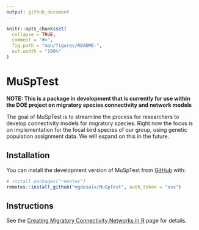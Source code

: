 ```yaml
---
output: github_document
---
```


<!-- README.md is generated from README.Rmd. Please edit that file -->

```r
knitr::opts_chunk$set(
  collapse = TRUE,
  comment = "#>",
  fig.path = "man/figures/README-",
  out.width = "100%"
)
```

# MuSpTest

<!-- badges: start -->
<!-- badges: end -->

**NOTE: This is a package in development that is currently for use within the DOE project on migratory species connectivity and network models**

The goal of MuSpTest is to streamline the process for researchers to develop connectivity models for migratory species. Right now the focus is on implementation for the focal bird species of our group, using genetic population assignment data. We will expand on this in the future.

## Installation

You can install the development version of MuSpTest from [GitHub](https://github.com/) with:

``` r
# install.packages("remotes")
remotes::install_github("mgdesaix/MuSpTest", auth_token = "xxx")
```

## Instructions

See the [Creating Migratory Connectivity Networks in R](https://mgdesaix.github.io/connectivity-book/) page for details.
